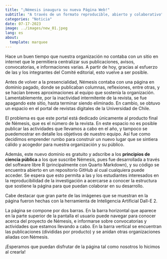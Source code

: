 ```yaml
---
title: "¡Némesis inaugura su nueva Página Web!"
subtitle: "A través de un formato reproducible, abierto y colaborativo"
categories: "Noticia"
date: 07-17-2023
image: ../images/new_01.jpeg
lang: es
about:
  template: marquee
---
```


Hace un buen tiempo que nuestra organización no contaba con un sitio en internet que le permitiera centralizar sus publicaciones, avisos, convocatorias, e informaciones varias. A partir de hoy, gracias al esfuerzo de las y los integrantes del Comité editorial, esto vuelve a ser posible.

Antes de volver a la presencialidad, Némesis contaba con una página en dominio pagado, donde se publicaban columnas, reflexiones, entre otras, y se hacían breves aproximaciones al equipo que sostenía la organización. Lamentablemente, por la inactividad intermitente de la revista, se fue apagando este sitio, hasta terminar siendo eliminado. En cambio, se obtuvo un espacio en el portal de revistas digitales de la Universidad de Chile.

El problema es que este portal está dedicado únicamente al producto final de Némesis, que es el número de la revista. En este espacio no es posible publicar las actividades que llevamos a cabo en el año, y tampoco se puedemostrar en detalle los objetivos de nuestro equipo. Así fue como decidimos emprender rumbo para construir un nuevo lugar que se sintiera cálido y acogedor para nuestra organización y su público.

Además, este nuevo dominio es gratuito y adscribe a los **principios de ciencia pública** a los que suscribe Némesis, pues fue desarrollada a través del software libre R (principalmente con Quarto Markdown), y su código se encuentra abierto en un repositorio GitHub al cual cualquiera puede acceder. Se espera que esto permita a las y los estudiantes interesados en la reproducibilidad de la investigación a acercarse a conocer la estructura que sostiene la página para que puedan colaborar en su desarrollo.

Cabe destacar que gran parte de las imágenes que se muestran en la página fueron hechas con la herramienta de Inteligencia Artificial Dall-E 2.

La página se compone por dos barras. En la barra horizontal que aparece en la parte superior de la pantalla el usuario puede navegar para conocer acerca del proyecto de Némesis, e informarse sobre convocatorias y actividades que estamos llevando a cabo. En la barra vertical se encuentran las publicaciones (divididas por producto) y se anidan otras organizaciones aliadas con Némesis.

¡Esperamos que puedan disfrutar de la página tal como nosotros lo hicimos al crearla!
